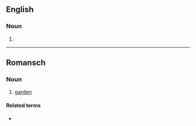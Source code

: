 ==English==
===Noun===
{{infl|en|noun}}

# {{obsolete spelling of|[[curtain]]}}

----

==Romansch==

===Noun===
{{infl|rm|noun|gender=m|plural|curtins}}

# [[garden]]

====Related terms====
* {{l|rm|iert}} {{i|a fruit or vegetable garden}}